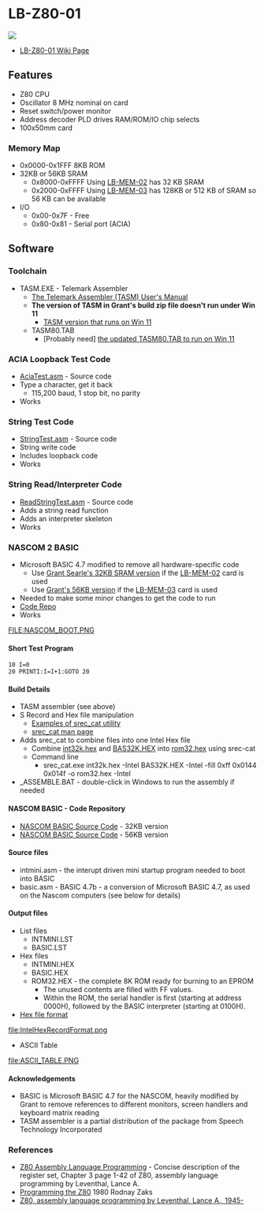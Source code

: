 = LB-Z80-01 =

<img src="http://land-boards.com/blwiki/images/9/9c/LB-Z80_P1090715-720px.jpg"></img>

* [http://land-boards.com/blwiki/index.php?title=LB-Z80-01#ACIA_Loopback_Test LB-Z80-01 Wiki Page]

== Features ==

* Z80 CPU
* Oscillator 8 MHz nominal on card
* Reset switch/power monitor
* Address decoder PLD drives RAM/ROM/IO chip selects
* 100x50mm card

=== Memory Map ===

* 0x0000-0x1FFF 8KB ROM
*  32KB or 56KB SRAM
** 0x8000-0xFFFF Using [[LB-MEM-02]] has 32 KB SRAM
** 0x2000-0xFFFF Using [[LB-MEM-03]] has 128KB or 512 KB of SRAM so 56 KB can be available
* I/O
** 0x00-0x7F - Free
** 0x80-0x81 - Serial port (ACIA)

== Software ==

=== Toolchain ===

* TASM.EXE - Telemark Assembler
** [https://www.cpcalive.com/docs/TASMMAN.HTM The Telemark Assembler (TASM) User's Manual]
** '''The version of TASM in Grant's build zip file doesn't run under Win 11'''
*** [https://github.com/douggilliland/Retro-Computers/tree/master/Z80/LB-Z80/NASCOM_BASIC TASM version that runs on Win 11]
** TASM80.TAB
*** [Probably need] [https://github.com/douggilliland/Retro-Computers/tree/master/Z80/LB-Z80/NASCOM_BASIC the updated TASM80.TAB to run on Win 11]

=== ACIA Loopback Test Code ===

* [https://github.com/douggilliland/Retro-Computers/blob/master/Z80/LB-Z80/AciaTest/AciaTest.asm AciaTest.asm] - Source code
* Type a character, get it back
** 115,200 baud, 1 stop bit, no parity
* Works

=== String Test Code ===

* [https://github.com/douggilliland/Retro-Computers/tree/master/Z80/LB-Z80/StringTest StringTest.asm] - Source code
* String write code
* Includes loopback code
* Works

=== String Read/Interpreter Code ===

* [https://github.com/douggilliland/Retro-Computers/tree/master/Z80/LB-Z80/ReadStringTest ReadStringTest.asm] - Source code
* Adds a string read function
* Adds an interpreter skeleton
* Works

=== NASCOM 2 BASIC ===

* Microsoft BASIC 4.7 modified to remove all hardware-specific code
** Use [http://searle.x10host.com/z80/SimpleZ80_32K.html Grant Searle's 32KB SRAM version] if the [[LB-MEM-02]] card is used
** Use [http://searle.x10host.com/z80/SimpleZ80.html Grant's 56KB version] if the [[LB-MEM-03]] card is used
* Needed to make some minor changes to get the code to run
* [https://github.com/douggilliland/Retro-Computers/tree/master/Z80/LB-Z80/NASCOM_BASIC Code Repo]
* Works

[[FILE:NASCOM_BOOT.PNG]]

==== Short Test Program ====

<pre>
10 I=0
20 PRINTI:I=I+1:GOTO 20

</pre>

==== Build Details ====

* TASM assembler (see above)
* S Record and Hex file manipulation
** [https://carta.tech/man-pages/man1/srec_examples.1.html Examples of srec_cat utility]
** [https://srecord.sourceforge.net/man/man1/srec_cat.1.html srec_cat man page]
* Adds srec_cat to combine files into one Intel Hex file
** Combine [https://github.com/douggilliland/Retro-Computers/blob/master/Z80/LB-Z80/NASCOM_BASIC/INT32K.HEX int32k.hex] and [https://github.com/douggilliland/Retro-Computers/blob/master/Z80/LB-Z80/NASCOM_BASIC/BAS32K.HEX BAS32K.HEX] into [https://github.com/douggilliland/Retro-Computers/blob/master/Z80/LB-Z80/NASCOM_BASIC/rom32.hex rom32.hex] using srec-cat
** Command line
*** srec_cat.exe int32k.hex -Intel BAS32K.HEX -Intel -fill 0xff 0x0144 0x014f -o rom32.hex -Intel
* _ASSEMBLE.BAT - double-click in Windows to run the assembly if needed

==== NASCOM BASIC - Code Repository ====

* [https://github.com/douggilliland/Retro-Computers/tree/master/Z80/LB-Z80/NASCOM_BASIC NASCOM BASIC Source Code] - 32KB version
* [https://github.com/douggilliland/Retro-Computers/tree/master/Z80/LB-Z80/NASCOM_BASIC/NASCOM_56K NASCOM BASIC Source Code] - 56KB version

==== Source files ====

* intmini.asm - the interupt driven mini startup program needed to boot into BASIC
* basic.asm - BASIC 4.7b - a conversion of Microsoft BASIC 4.7, as used on the Nascom computers (see below for details)

==== Output files ====

* List files
** INTMINI.LST
** BASIC.LST
* Hex files
** INTMINI.HEX
** BASIC.HEX
** ROM32.HEX - the complete 8K ROM ready for burning to an EPROM
*** The unused contents are filled with FF values.
*** Within the ROM, the serial handler is first (starting at address 0000H), followed by the BASIC interpreter (starting at 0100H).
* [https://en.wikipedia.org/wiki/Intel_HEX Hex file format]

[[file:IntelHexRecordFormat.png]]

* ASCII Table

[[file:ASCII_TABLE.PNG]]

==== Acknowledgements ====

* BASIC is Microsoft BASIC 4.7 for the NASCOM, heavily modified by Grant to remove references to different monitors, screen handlers and keyboard matrix reading
* TASM assembler is a partial distribution of the package from Speech Technology Incorporated

=== References ===

* [https://ia800203.us.archive.org/27/items/Z80_Assembly_Language_Programming/Z80_Assembly_Language_Programming.pdf Z80 Assembly Language Programming] - Concise  description of the register set, Chapter 3 page 1-42 of Z80, assembly language programming by Leventhal, Lance A.
* [https://ia803204.us.archive.org/4/items/Programming_the_Z-80_2nd_Edition_1980_Rodnay_Zaks/Programming_the_Z-80_2nd_Edition_1980_Rodnay_Zaks.pdf Programming the Z80] 1980 Rodnay Zaks
* [https://archive.org/details/Z80_Assembly_Language_Programming_1979_Leventhal Z80, assembly language programming by Leventhal, Lance A., 1945-]
